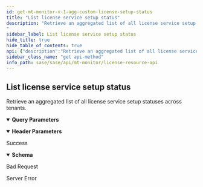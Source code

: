 ```yaml
---
id: get-mt-monitor-v-1-agg-custom-license-setup-status
title: "List license service setup status"
description: "Retrieve an aggregated list of all license service setup statuses across tenants.
"
sidebar_label: List license service setup status
hide_title: true
hide_table_of_contents: true
api: {"description":"Retrieve an aggregated list of all license service setup statuses across tenants.\n","operationId":"get-mt-monitor-v1-agg-custom-license-setup-status","parameters":[{"description":"Must be `tenant`. Using the query parameter returns all the aggregated responses for the current parent tenant and its child tenants. If not used, the results for just the current tenant are returned. \n","in":"query","name":"agg_by","schema":{"type":"string"}},{"description":"Must be one of the following: `de`, `americas`, `europe`, `uk`, `sg`, `ca`, `jp`, `au`, `in`. Returns details from the Cortex Data Lake (CDL) region specified.                              \n","in":"header","name":"X-PANW-Region","schema":{"type":"string"}}],"responses":{"200":{"content":{"application/json":{"schema":{"properties":{"cdl_tenant_id":{"description":"CDL Tenant Id","type":"string"},"operational_status":{"description":"Operational status which can be any one of the following values: No License, Warning, Error, Complete, Activating","type":"string"},"service_setup_status":{"description":"Licensed service setup status which can be any one of the following values: No License, License Allocated, License Activated, Components Configured","type":"string"},"tsg_id":{"description":"TSG Id","type":"string"}},"required":["tsg_id","cdl_tenant_id","operational_status","service_setup_status"],"type":"object"}}},"description":"Success"},"400":{"description":"Bad Request"},"500":{"description":"Server Error"}},"security":[{"Bearer":[]}],"tags":["LicenseResources"],"method":"get","path":"/mt/monitor/v1/agg/custom/license/setup/status","servers":[{"url":"https://api.sase.paloaltonetworks.com"}],"securitySchemes":{"Bearer":{"scheme":"bearer","type":"http"}},"info":{"contact":{},"description":"Use the License Resource API for retrieving aggregated lists across tenants for license quotas, setup status, and utilization.\n","title":"License Resource API","version":"1.0"},"postman":{"name":"List license service setup status","description":{"content":"Retrieve an aggregated list of all license service setup statuses across tenants.\n","type":"text/plain"},"url":{"path":["mt","monitor","v1","agg","custom","license","setup","status"],"host":["{{baseUrl}}"],"query":[{"disabled":false,"description":{"content":"Must be `tenant`. Using the query parameter returns all the aggregated responses for the current parent tenant and its child tenants. If not used, the results for just the current tenant are returned. \n","type":"text/plain"},"key":"agg_by","value":""}],"variable":[]},"header":[{"disabled":false,"description":{"content":"Must be one of the following: `de`, `americas`, `europe`, `uk`, `sg`, `ca`, `jp`, `au`, `in`. Returns details from the Cortex Data Lake (CDL) region specified.                              \n","type":"text/plain"},"key":"X-PANW-Region","value":""},{"key":"Accept","value":"application/json"}],"method":"GET","auth":{"type":"bearer","bearer":[{"type":"any","value":"<Bearer Token>","key":"token"}]}}}
sidebar_class_name: "get api-method"
info_path: sase/sase/api/mt-monitor/license-resource-api
---
```



## List license service setup status



Retrieve an aggregated list of all license service setup statuses across tenants.


<details style={{"marginBottom":"1rem"}} data-collapsed={false} open={true}><summary style={{}}><strong>Query Parameters</strong></summary><div><ul><ParamsItem className={"paramsItem"} param={{"description":"Must be `tenant`. Using the query parameter returns all the aggregated responses for the current parent tenant and its child tenants. If not used, the results for just the current tenant are returned. \n","in":"query","name":"agg_by","schema":{"type":"string"}}}></ParamsItem></ul></div></details><details style={{"marginBottom":"1rem"}} data-collapsed={false} open={true}><summary style={{}}><strong>Header Parameters</strong></summary><div><ul><ParamsItem className={"paramsItem"} param={{"description":"Must be one of the following: `de`, `americas`, `europe`, `uk`, `sg`, `ca`, `jp`, `au`, `in`. Returns details from the Cortex Data Lake (CDL) region specified.                              \n","in":"header","name":"X-PANW-Region","schema":{"type":"string"}}}></ParamsItem></ul></div></details><div><ApiTabs><TabItem label={"200"} value={"200"}><div>

Success

</div><div><MimeTabs groupId={"mime-type"}><TabItem label={"application/json"} value={"application/json"}><SchemaTabs groupId={"schema-tabs"}><TabItem label={"Schema"} value={"Schema"}><details style={{}} data-collapsed={false} open={true}><summary style={{"textAlign":"left"}}><strong>Schema</strong></summary><div style={{"textAlign":"left","marginLeft":"1rem"}}></div><ul style={{"marginLeft":"1rem"}}><SchemaItem collapsible={false} name={"cdl_tenant_id"} required={false} schemaDescription={"CDL Tenant Id"} schemaName={"string"} qualifierMessage={undefined} defaultValue={undefined}></SchemaItem><SchemaItem collapsible={false} name={"operational_status"} required={false} schemaDescription={"Operational status which can be any one of the following values: No License, Warning, Error, Complete, Activating"} schemaName={"string"} qualifierMessage={undefined} defaultValue={undefined}></SchemaItem><SchemaItem collapsible={false} name={"service_setup_status"} required={false} schemaDescription={"Licensed service setup status which can be any one of the following values: No License, License Allocated, License Activated, Components Configured"} schemaName={"string"} qualifierMessage={undefined} defaultValue={undefined}></SchemaItem><SchemaItem collapsible={false} name={"tsg_id"} required={false} schemaDescription={"TSG Id"} schemaName={"string"} qualifierMessage={undefined} defaultValue={undefined}></SchemaItem></ul></details></TabItem><TabItem label={"Example (from schema)"} value={"Example (from schema)"}><ResponseSamples responseExample={"{\n  \"cdl_tenant_id\": \"string\",\n  \"operational_status\": \"string\",\n  \"service_setup_status\": \"string\",\n  \"tsg_id\": \"string\"\n}"} language={"json"}></ResponseSamples></TabItem></SchemaTabs></TabItem></MimeTabs></div></TabItem><TabItem label={"400"} value={"400"}><div>

Bad Request

</div><div></div></TabItem><TabItem label={"500"} value={"500"}><div>

Server Error

</div><div></div></TabItem></ApiTabs></div>
      